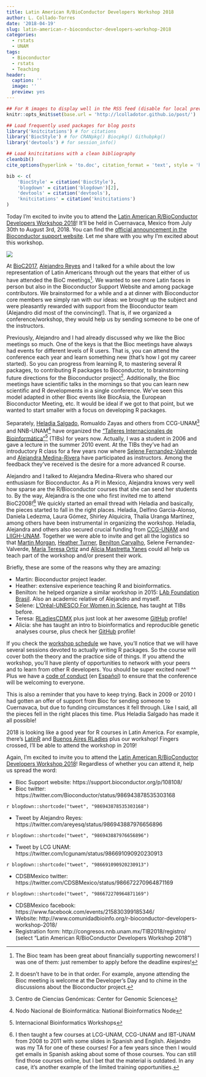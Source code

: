 ```yaml
---
title: Latin American R/BioConductor Developers Workshop 2018
author: L. Collado-Torres
date: '2018-04-19'
slug: latin-american-r-bioconductor-developers-workshop-2018
categories:
  - rstats
  - UNAM
tags:
  - Bioconductor
  - rstats
  - Teaching
header:
  caption: ''
  image: ''
  preview: yes
---
```


```r
## For R images to display well in the RSS feed (disable for local preview)
knitr::opts_knit$set(base.url = 'http://lcolladotor.github.io/post/')

## Load frequently used packages for blog posts
library('knitcitations') # for citations
library('BiocStyle') # for CRANpkg() Biocpkg() Githubpkg()
library('devtools') # for session_info()

## Load knitcitations with a clean bibliography
cleanbib()
cite_options(hyperlink = 'to.doc', citation_format = 'text', style = 'html')

bib <- c(
    'BiocStyle' = citation('BiocStyle'),
    'blogdown' = citation('blogdown')[2],
    'devtools' = citation('devtools'),
    'knitcitations' = citation('knitcitations')
)
```

Today I'm excited to invite you to attend the [Latin American R/BioConductor Developers Workshop 2018](http://www.comunidadbioinfo.org/r-bioconductor-developers-workshop-2018/)! It'll be held in Cuernavaca, Mexico from July 30th to August 3rd, 2018. You can find the [official announcement in the Bioconductor support website](https://support.bioconductor.org/p/108108). Let me share with you why I'm excited about this workshop.

<img src="http://bioconductor.org/images/logo_bioconductor.gif">

At [BioC2017](https://bioconductor.org/help/course-materials/2017/BioC2017/), [Alejandro Reyes](http://alejandroreyes.org/) and I talked for a while about the low representation of Latin Americans through out the years that either of us have attended the BioC meetings^[The Bioc team has been great about financially supporting newcomers! I was one of them: just remember to apply before the deadline expires!]. We wanted to see more Latin faces in person but also in the Bioconductor Support Website and among package contributors. We brainstormed for a while and a at dinner with Bioconductor core members we simply ran with our ideas: we brought up the subject and were pleasantly rewarded with support from the Bioconductor team (Alejandro did most of the convincing!). That is, if we organized a conference/workshop, they would help us by sending someone to be one of the instructors.

Previously, Alejandro and I had already discussed why we like the Bioc meetings so much. One of the keys is that the Bioc meetings have always had events for different levels of R users. That is, you can attend the conference each year and learn something new (that's how I got my career started). So you can progress from learning R, to mastering several R packages, to contributing R packages to Bioconductor, to brainstorming future directions for the Bioconductor project^[It doesn't have to be in that order. For example, anyone attending the Bioc meeting is welcome at the Developer's Day and to chime in the discussions about the Bioconductor project.]. Additionally, the Bioc meetings have scientific talks in the mornings so that you can learn new scientific and R developments in a single conference. We've seen this model adapted in other Bioc events like BiocAsia, the European Bioconductor Meeting, etc. It would be ideal if we got to that point, but we wanted to start smaller with a focus on developing R packages.

Separately, [Heladia Salgado](https://www.linkedin.com/in/heladia-salgado-bb122954/), Romualdo Zayas and others from CCG-UNAM^[Centro de Ciencias Genómicas: Center for Genomic Sciences] and NNB-UNAM^[Nodo Nacional de Bioinformática: National Bioinformatics Node] have organized the ["Talleres Internacionales de Bioinformática"](http://congresos.nnb.unam.mx/)^[Internacional Bioinformatics Workshops] (TIBs) for years now. Actually, I was a student in 2006 and gave a lecture in the summer 2010 event. At the TIBs they've had an introductory R class for a few years now where [Selene Fernandez-Valverde](https://www.linkedin.com/in/selenefernandez/) and [Alejandra Medina-Rivera](http://liigh.unam.mx/amedina/) have participated as instructors. Among the feedback they've received is the desire for a more advanced R course.

Alejandro and I talked to Alejandra Medina-Rivera who shared our enthusiasm for Bioconductor. As a PI in Mexico, Alejandra knows very well how sparse are the R/Bioconductor courses that she can send her students to. By the way, Alejandra is the one who first invited me to attend BioC2008!^[I then taught a few courses at LCG-UNAM, CCG-UNAM and IBT-UNAM from 2008 to 2011 with some slides in Spanish and English. Alejandro was my TA for one of these courses! For a few years since then I would get emails in Spanish asking about some of those courses. You can still find those courses online, but I bet that the material is outdated. In any case, it's another example of the limited training opportunities.] We quickly started an email thread with Heladia and basically, the pieces started to fall in the right places. Heladia, Delfino Garcia-Alonso, Daniela Ledezma, Laura Gómez, Shirley Alquicira, Thalia Uranga Martínez, among others have been instrumental in organizing the workshop. Heladia, Alejandra and others also secured crucial funding from [CCG-UNAM](http://www.ccg.unam.mx/) and [LIIGH-UNAM](http://liigh.unam.mx/). Together we were able to invite and get all the logistics so that [Martin Morgan](https://www.roswellpark.org/martin-morgan), [Heather Turner](http://www.heatherturner.net/), [Benilton Carvalho](http://www.somos.unicamp.br/professores/view/4722), Selene Fernandez-Valverde, [María Teresa Ortiz](http://www.teresa-ortiz.com/eng) and [Alicia Mastretta Yanes](http://mastrettayanes-lab.org/) could all help us teach part of the workshop and/or present their work. 

Briefly, these are some of the reasons why they are amazing:

* Martin: Bioconductor project leader.
* Heather: extensive experience teaching R and bioinformatics.
* Benilton: he helped organize a similar workshop in 2015: [LAb Foundation Brasil](http://lab.foundation/). Also an academic relative of Alejandro and myself.
* Selene: [L’Oréal-UNESCO For Women in Science](https://www.fondationloreal.com/categories/for-women-in-science/lang/en), has taught at TIBs before.
* Teresa: [RLadiesCDMX](https://www.meetup.com/rladiescdmx/) plus just look at her awesome [GitHub](https://github.com/tereom?tab=repositories) profile!
* Alicia: she has taught an intro to bioinformatics and reproducible genetic analyses course, plus check her [GitHub](https://github.com/AliciaMstt?tab=repositories) profile!

If you check the [workshop schedule](http://www.comunidadbioinfo.org/r-bioconductor-developers-workshop-2018/) we have, you'll notice that we will have several sessions devoted to actually writing R packages. So the course will cover both the theory and the practice side of things. If you attend the workshop, you'll have plenty of opportunities to network with your peers and to learn from other R developers. You should be super excited now!! ^^ Plus we have a [code of conduct](https://github.com/ComunidadBioInfo/R-BioConductor-Developers-Workshop-2018/blob/master/R-Bioconductor-2018_Program.rmd#code-of-conduct) (en [Español](http://www.comunidadbioinfo.org/codigo-de-conducta/)) to ensure that the conference will be welcoming to everyone.

This is also a reminder that you have to keep trying. Back in 2009 or 2010 I had gotten an offer of support from Bioc for sending someone to Cuernavaca, but due to funding circumstances it fell through. Like I said, all the pieces fell in the right places this time. Plus Heladia Salgado has made it all possible!

2018 is looking like a good year for R courses in Latin America. For example, there's [LatinR](http://latin-r.com/en) and [Buenos Aires RLadies](https://www.meetup.com/rladies-buenos-aires/) plus our workshop! Fingers crossed, I'll be able to attend the workshop in 2019!

Again, I'm excited to invite you to attend the [Latin American R/BioConductor Developers Workshop 2018](http://www.comunidadbioinfo.org/r-bioconductor-developers-workshop-2018/)! Regardless of whether you can attend it, help us spread the word:


* Bioc Support website: https://support.bioconductor.org/p/108108/
* Bioc twitter: https://twitter.com/Bioconductor/status/986943878535303168

`r blogdown::shortcode("tweet", "986943878535303168")`

* Tweet by Alejandro Reyes: https://twitter.com/areyesq/status/986943887976656896

`r blogdown::shortcode("tweet", "986943887976656896")`

* Tweet by LCG UNAM: https://twitter.com/lcgunam/status/986691090920230913

`r blogdown::shortcode("tweet", "986691090920230913")`

* CDSBMexico twitter: https://twitter.com/CDSBMexico/status/986672270964871169

`r blogdown::shortcode("tweet", "986672270964871169")`

* CDSBMexico facebook: https://www.facebook.com/events/215830399185346/
* Website: http://www.comunidadbioinfo.org/r-bioconductor-developers-workshop-2018/
* Registration form: http://congresos.nnb.unam.mx/TIB2018/registro/ (select "Latin American R/BioConductor Developers Workshop 2018")
